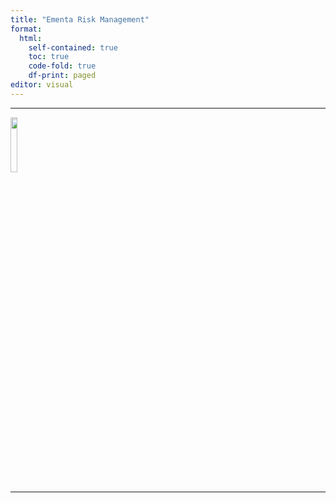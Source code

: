 ```yaml
---
title: "Ementa Risk Management"
format:
  html:
    self-contained: true
    toc: true
    code-fold: true
    df-print: paged
editor: visual
---
```


---

<left> ![](https://raw.githubusercontent.com/profrhozon/site/main/logo_FAE.png){width="15%"} </left>

---
